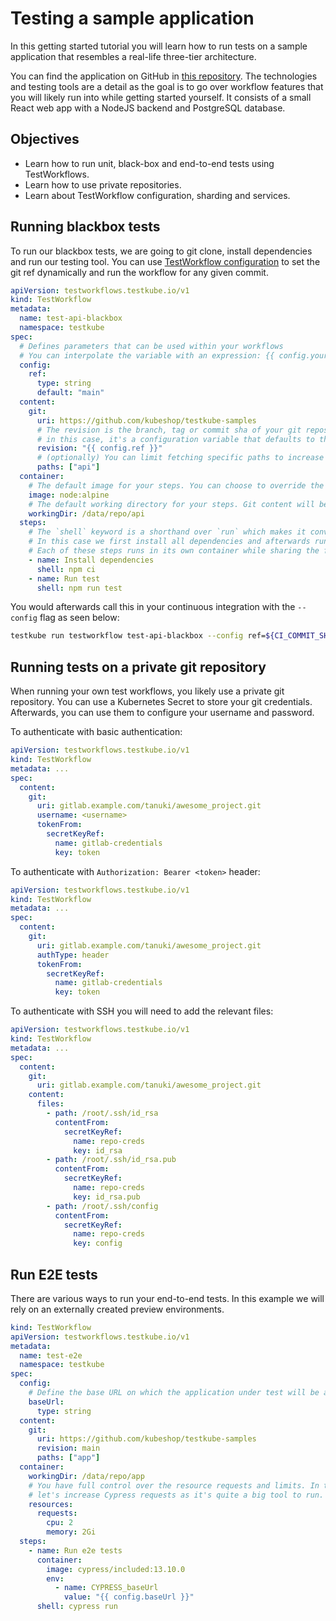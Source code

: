 
# Testing a sample application

In this getting started tutorial you will learn how to run tests on a sample application that resembles a real-life three-tier architecture.

You can find the application on GitHub in [this repository][sample-repo].
The technologies and testing tools are a detail as the goal is to go over workflow features that you will likely run into while getting started yourself.
It consists of a small React web app with a NodeJS backend and PostgreSQL database.

## Objectives

- Learn how to run unit, black-box and end-to-end tests using TestWorkflows.
- Learn how to use private repositories.
- Learn about TestWorkflow configuration, sharding and services.

## Running blackbox tests

To run our blackbox tests, we are going to git clone, install dependencies and run our testing tool.
You can use [TestWorkflow configuration][tw-config] to set the git ref dynamically and run the workflow for any given commit.

```yaml
apiVersion: testworkflows.testkube.io/v1
kind: TestWorkflow
metadata:
  name: test-api-blackbox
  namespace: testkube
spec:
  # Defines parameters that can be used within your workflows
  # You can interpolate the variable with an expression: {{ config.your_variable }}.
  config:
    ref:
      type: string
      default: "main"
  content:
    git:
      uri: https://github.com/kubeshop/testkube-samples
      # The revision is the branch, tag or commit sha of your git repository.
      # in this case, it's a configuration variable that defaults to the 'main' branch.
      revision: "{{ config.ref }}"
      # (optionally) You can limit fetching specific paths to increase cloning performance.
      paths: ["api"]
  container:
    # The default image for your steps. You can choose to override the image within each step.
    image: node:alpine
    # The default working directory for your steps. Git content will be checked out in `/data/repo`.
    workingDir: /data/repo/api
  steps:
    # The `shell` keyword is a shorthand over `run` which makes it convenient to execute commands
    # In this case we first install all dependencies and afterwards run the tests.
    # Each of these steps runs in its own container while sharing the file system.
    - name: Install dependencies
      shell: npm ci
    - name: Run test
      shell: npm run test
```

You would afterwards call this in your continuous integration with the `--config` flag as seen below:

```sh
testkube run testworkflow test-api-blackbox --config ref=${CI_COMMIT_SHA} --watch
```

## Running tests on a private git repository

When running your own test workflows, you likely use a private git repository.
You can use a Kubernetes Secret to store your git credentials.
Afterwards, you can use them to configure your username and password.

<Tabs groupId="example-auth">
<TabItem value="https" label="With HTTP">

To authenticate with basic authentication:

```yaml {8-12}
apiVersion: testworkflows.testkube.io/v1
kind: TestWorkflow
metadata: ...
spec:
  content:
    git:
      uri: gitlab.example.com/tanuki/awesome_project.git
      username: <username>
      tokenFrom:
        secretKeyRef:
          name: gitlab-credentials
          key: token
```

</TabItem>

<TabItem value="https-header" label="With HTTP Header">

To authenticate with `Authorization: Bearer <token>` header:

```yaml {8-12}
apiVersion: testworkflows.testkube.io/v1
kind: TestWorkflow
metadata: ...
spec:
  content:
    git:
      uri: gitlab.example.com/tanuki/awesome_project.git
      authType: header
      tokenFrom:
        secretKeyRef:
          name: gitlab-credentials
          key: token
```

</TabItem>

<TabItem value="ssh" label="With SSH">

To authenticate with SSH you will need to add the relevant files:

```yaml {8-24}
apiVersion: testworkflows.testkube.io/v1
kind: TestWorkflow
metadata: ...
spec:
  content:
    git:
      uri: gitlab.example.com/tanuki/awesome_project.git
    content:
      files:
        - path: /root/.ssh/id_rsa
          contentFrom:
            secretKeyRef:
              name: repo-creds
              key: id_rsa
        - path: /root/.ssh/id_rsa.pub
          contentFrom:
            secretKeyRef:
              name: repo-creds
              key: id_rsa.pub
        - path: /root/.ssh/config
          contentFrom:
            secretKeyRef:
              name: repo-creds
              key: config
```

</TabItem>
</Tabs>

## Run E2E tests

There are various ways to run your end-to-end tests. In this example we will rely on an externally created preview environments.

<Tabs groupId="tutorial-example-e2e">
<TabItem value="external-preview" label="With external previews">

```yaml
kind: TestWorkflow
apiVersion: testworkflows.testkube.io/v1
metadata:
  name: test-e2e
  namespace: testkube
spec:
  config:
    # Define the base URL on which the application under test will be available
    baseUrl:
      type: string
  content:
    git:
      uri: https://github.com/kubeshop/testkube-samples
      revision: main
      paths: ["app"]
  container:
    workingDir: /data/repo/app
    # You have full control over the resource requests and limits. In this case,
    # let's increase Cypress requests as it's quite a big tool to run.
    resources:
      requests:
        cpu: 2
        memory: 2Gi
  steps:
    - name: Run e2e tests
      container:
        image: cypress/included:13.10.0
        env:
          - name: CYPRESS_baseUrl
            value: "{{ config.baseUrl }}"
      shell: cypress run
```

</TabItem>

</Tabs>

[sample-repo]: https://github.com/kubeshop/testkube-samples
[tw-config]: /articles/test-workflows-examples-configuration

